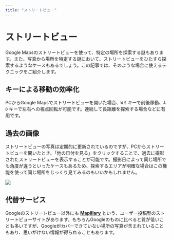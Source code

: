 ```yaml
---
title: "ストリートビュー"
---
```


# ストリートビュー

Google Mapsのストリートビューを使って、特定の場所を探索する謎もあります。また、写真から場所を特定する謎において、ストリートビューをひたすら探索するようなケースもあるでしょう。この記事では、そのような場合に使えるテクニックをご紹介します。

## キーによる移動の効率化

PCからGoogle Mapsでストリートビューを開いた場合、`W` `S` キーで前後移動、`A` `D` キーで左右への視点回転が可能です。連続して長距離を探索する場合などに有用です。

## 過去の画像

ストリートビューの写真は定期的に更新されているのですが、PCからストリートビューを開いたとき、「他の日付を見る」をクリックすることで、過去に撮影されたストリートビューを表示することが可能です。撮影日によって同じ場所でも角度が違うといったケースもあるため、探索するエリアが明確な場合はこの機能を使って同じ場所をじっくり見てみるのもいいかもしれません。

![](./images/streetview-date.png)

## 代替サービス

Googleのストリートビュー以外にも **[Mapillary](https://www.mapillary.com/app/)** という、ユーザー投稿型のストリートビューサイトがあります。もちろんGoogleのものに比べると質が低いことも多いですが、Googleがカバーできていない場所の写真が含まれていることもあり、思いがけない情報が得られることもあります。